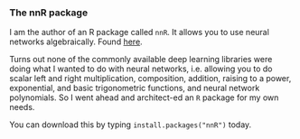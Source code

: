 ### The nnR package

I am the author of an R package called `nnR`. It allows you to use neural networks algebraically. Found [here](https://cran.r-project.org/web/packages/nnR/index.html).

Turns out none of the commonly available deep learning libraries were doing what I wanted to do with neural networks, i.e. allowing you to do scalar left and right multiplication, composition, addition, raising to a power, exponential, and basic trigonometric functions, and neural network polynomials. So I went ahead and architect-ed an `R` package for my own needs.

You can download this by typing `install.packages("nnR")` today.
